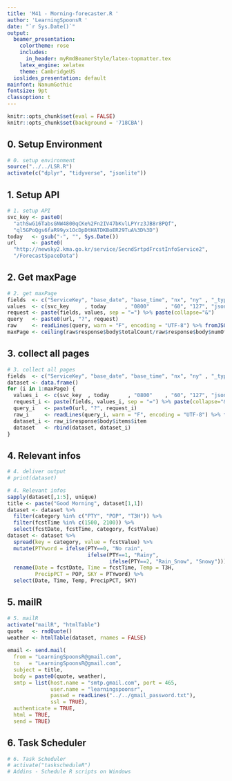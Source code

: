 ---
title: 'M41 - Morning-forecaster.R '
author: 'LearningSpoonsR '
date: "`r Sys.Date()`"
output:
  beamer_presentation:
    colortheme: rose
    includes:
      in_header: myRmdBeamerStyle/latex-topmatter.tex
    latex_engine: xelatex
    theme: CambridgeUS
  ioslides_presentation: default
mainfont: NanumGothic
fontsize: 9pt
classoption: t
---

```{r setup, include=FALSE}
knitr::opts_chunk$set(eval = FALSE)
knitr::opts_chunk$set(background = '718CBA')
```

## 0. Setup Environment 

```{r}
# 0. setup environment  
source("../../LSR.R")
activate(c("dplyr", "tidyverse", "jsonlite"))
```

## 1. Setup API  

```{r}
# 1. setup API  
svc_key <- paste0(
  "athSwG16TabsGNW4800qCKe%2Fn2IV47bKvlLPYrz3JB8r8PQf",
  "ql5GPoQgs6faR99yx1OcDpDtHATDKBoER29TuA%3D%3D")
today   <- gsub("-", "", Sys.Date())
url     <- paste0(
  "http://newsky2.kma.go.kr/service/SecndSrtpdFrcstInfoService2",
  "/ForecastSpaceData")
```

## 2. Get maxPage  

```{r}
# 2. get maxPage  
fields  <- c("ServiceKey", "base_date", "base_time", "nx", "ny" , "_type")
values  <- c(svc_key     , today      , "0800"     , "60", "127", "json")
request <- paste(fields, values, sep = "=") %>% paste(collapse="&")
query   <- paste0(url, "?", request)
raw     <- readLines(query, warn = "F", encoding = "UTF-8") %>% fromJSON()
maxPage <- ceiling(raw$response$body$totalCount/raw$response$body$numOfRows)
```

## 3. collect all pages  

```{r}
# 3. collect all pages  
fields  <- c("ServiceKey", "base_date", "base_time", "nx", "ny" , "_type", "pageNo")
dataset <- data.frame()
for (i in 1:maxPage) {
  values_i  <- c(svc_key  , today      , "0800"    , "60", "127", "json" , i)
  request_i <- paste(fields, values_i, sep = "=") %>% paste(collapse="&")
  query_i   <- paste0(url, "?", request_i)
  raw_i     <- readLines(query_i, warn = "F", encoding = "UTF-8") %>% fromJSON()
  dataset_i <- raw_i$response$body$items$item
  dataset   <- rbind(dataset, dataset_i)
}
```

## 4. Relevant infos

```{r}
# 4. deliver output
# print(dataset)

# 4. Relevant infos
sapply(dataset[,1:5], unique)
title <- paste("Good Morning", dataset[1,1])
dataset <- dataset %>% 
  filter(category %in% c("PTY", "POP", "T3H")) %>%
  filter(fcstTime %in% c(1500, 2100)) %>%
  select(fcstDate, fcstTime, category, fcstValue)
dataset <- dataset %>% 
  spread(key = category, value = fcstValue) %>%
  mutate(PTYword = ifelse(PTY==0, "No rain",
                          ifelse(PTY==1, "Rainy",
                                 ifelse(PTY==2, "Rain_Snow", "Snowy")))) %>%
  rename(Date = fcstDate, Time = fcstTime, Temp = T3H, 
         PrecipPCT = POP, SKY = PTYword) %>%
  select(Date, Time, Temp, PrecipPCT, SKY)
```

## 5. mailR

```{r}
# 5. mailR
activate("mailR", "htmlTable")
quote   <- rndQuote()
weather <- htmlTable(dataset, rnames = FALSE)
  
email <- send.mail(
  from = "LearningSpoonsR@gmail.com",
  to   = "LearningSpoonsR@gmail.com",
  subject = title,
  body = paste0(quote, weather),
  smtp = list(host.name = "smtp.gmail.com", port = 465,
              user.name = "learningspoonsr",
              passwd = readLines("../../gmail_password.txt"),
              ssl = TRUE),
  authenticate = TRUE,
  html = TRUE,
  send = TRUE)
```

## 6. Task Scheduler

```{r}
# 6. Task Scheduler
# activate("taskscheduleR")
# Addins - Schedule R scripts on Windows
```

